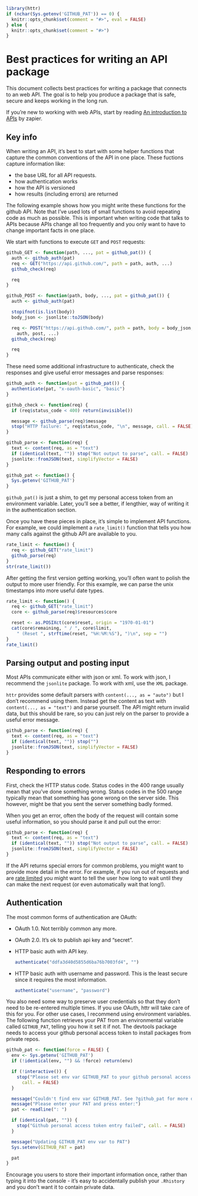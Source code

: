 <!--
%\VignetteEngine{knitr::knitr}
%\VignetteIndexEntry{Best practices for writing an API package}
-->

```r
library(httr)
if (nchar(Sys.getenv('GITHUB_PAT')) == 0) {
  knitr::opts_chunk$set(comment = "#>", eval = FALSE)
} else {
  knitr::opts_chunk$set(comment = "#>")
}
```

# Best practices for writing an API package

This document collects best practices for writing a package that connects to an web API. The goal is to help you produce a package that is safe, secure and keeps working in the long run.

If you're new to working with web APIs, start by reading [An introduction to APIs](https://zapier.com/learn/apis) by zapier.

## Key info

When writing an API, it's best to start with some helper functions that capture the common conventions of the API in one place. These fuctions capture information like:

* the base URL for all API requests.
* how authentication works
* how the API is versioned
* how results (including errors) are returned

The following example shows how you might write these functions for the github API. Note that I've used lots of small functions to avoid repeating code as much as possible. This is important when writing code that talks to APIs because APIs change all too frequently and you only want to have to change important facts in one place.

We start with functions to execute `GET` and `POST` requests:

```r
github_GET <- function(path, ..., pat = github_pat()) {
  auth <- github_auth(pat)
  req <- GET("https://api.github.com/", path = path, auth, ...)
  github_check(req)

  req
}

github_POST <- function(path, body, ..., pat = github_pat()) {
  auth <- github_auth(pat)

  stopifnot(is.list(body))
  body_json <- jsonlite::toJSON(body)

  req <- POST("https://api.github.com/", path = path, body = body_json,
    auth, post, ...)
  github_check(req)

  req
}
```

These need some additional infrastructure to authenticate, check the responses and give useful error messages and parse responses:

```r
github_auth <- function(pat = github_pat()) {
  authenticate(pat, "x-oauth-basic", "basic")
}

github_check <- function(req) {
  if (req$status_code < 400) return(invisible())

  message <- github_parse(req)$message
  stop("HTTP failure: ", req$status_code, "\n", message, call. = FALSE)
}

github_parse <- function(req) {
  text <- content(req, as = "text")
  if (identical(text, "")) stop("Not output to parse", call. = FALSE)
  jsonlite::fromJSON(text, simplifyVector = FALSE)
}

github_pat <- function() {
  Sys.getenv('GITHUB_PAT')
}
```

`github_pat()` is just a shim, to get my personal access token from an environment variable. Later, you'll see a better, if lengthier, way of writing it in the authentication section.

Once you have these pieces in place, it's simple to implement API functions. For example, we could implement a `rate_limit()` function that tells you how many calls against the github API are available to you.

```r
rate_limit <- function() {
  req <- github_GET("rate_limit")
  github_parse(req)
}
str(rate_limit())
```

After getting the first version getting working, you'll often want to polish the output to more user friendly. For this example, we can parse the unix timestamps into more useful date types.

```r
rate_limit <- function() {
  req <- github_GET("rate_limit")
  core <- github_parse(req)$resources$core

  reset <- as.POSIXct(core$reset, origin = "1970-01-01")
  cat(core$remaining, " / ", core$limit,
    " (Reset ", strftime(reset, "%H:%M:%S"), ")\n", sep = "")
}
rate_limit()
```

## Parsing output and posting input

Most APIs communicate either with json or xml. To work with json, I recommend the `jsonlite` package. To work with xml, use the `XML` package.

`httr` provides some default parsers with `content(..., as = "auto")` but I don't recommend using them. Instead get the content as text with `content(..., as = "text")` and parse yourself. The API might return invalid data, but this should be rare, so you can just rely on the parser to provide a useful error message.

```r
github_parse <- function(req) {
  text <- content(req, as = "text")
  if (identical(text, "")) stop("")
  jsonlite::fromJSON(text, simplifyVector = FALSE)
}
```

## Responding to errors

First, check the HTTP status code. Status codes in the 400 range usually mean that you've done something wrong. Status codes in the 500 range typically mean that something has gone wrong on the server side. This however, might be that you sent the server something badly formed.

When you get an error, often the body of the request will contain some useful information, so you should parse it and pull out the error:

```r
github_parse <- function(req) {
  text <- content(req, as = "text")
  if (identical(text, "")) stop("Not output to parse", call. = FALSE)
  jsonlite::fromJSON(text, simplifyVector = FALSE)
}
```

If the API returns special errors for common problems, you might want to provide more detail in the error. For example, if you run out of requests and are [rate limited](https://developer.github.com/v3/#rate-limiting) you might want to tell the user how long to wait until they can make the next request (or even automatically wait that long!).

## Authentication

The most common forms of authentication are OAuth:

* OAuth 1.0. Not terribly common any more.

* OAuth 2.0. It's ok to publish api key and "secret".

* HTTP basic auth with API key.

    ```r
    authenticate("ddfa3d40d5855d6ba76b7003fd4", "")
    ```

* HTTP basic auth with username and password. This is the least secure
  since it requires the most information.

    ```r
    authenticate("username", "password")
    ```

You also need some way to preserve user credentials so that they don't need to be re-entered multiple times. If you use OAuth, httr will take care of this for you. For other use cases, I recommend using environment variables. The following function retrieves your PAT from an environmental variable called `GITHUB_PAT`, telling you how it set it if not. The devtools package needs to access your github personal access token to install packages from private repos.

```r
github_pat <- function(force = FALSE) {
  env <- Sys.getenv('GITHUB_PAT')
  if (!identical(env, "") && !force) return(env)

  if (!interactive()) {
    stop("Please set env var GITHUB_PAT to your github personal access token",
      call. = FALSE)
  }

  message("Couldn't find env var GITHUB_PAT. See ?github_pat for more details.")
  message("Please enter your PAT and press enter:")
  pat <- readline(": ")

  if (identical(pat, "")) {
    stop("Github personal access token entry failed", call. = FALSE)
  }

  message("Updating GITHUB_PAT env var to PAT")
  Sys.setenv(GITHUB_PAT = pat)

  pat
}
```

Encourage you users to store their important information once, rather than typing it into the console - it's easy to accidentally publish your `.Rhistory` and you don't want it to contain private data.
